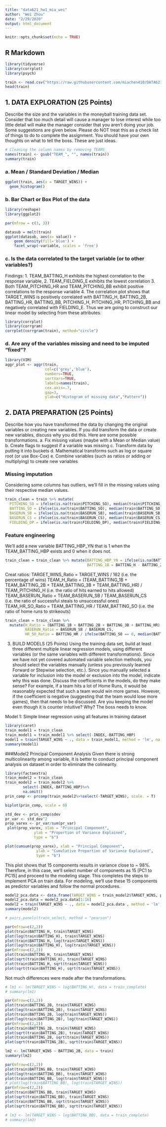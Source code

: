 ```yaml
---
title: "data621_hw1_mia_wei"
author: "Wei Zhou"
date: "2/29/2020"
output: html_document
---
```


```r
knitr::opts_chunk$set(echo = TRUE)
```

## R Markdown

```r
library(tidyverse)
library(corrplot)
library(psych)
```

```r
train <- read.csv("https://raw.githubusercontent.com/miachen410/DATA621/master/moneyball-training-data.csv")
head(train)
```

## 1. DATA EXPLORATION (25 Points)
Describe the size and the variables in the moneyball training data set. Consider that too much detail will cause a manager to lose interest while too little detail will make the manager consider that you aren’t doing your job. Some suggestions are given below. Please do NOT treat this as a check list of things to do to complete the assignment. You should have your own thoughts on what to tell the boss. These are just ideas.

```r
# Cleaning the column names by removing TEAMS_
names(train) <- gsub("TEAM_", "", names(train))
summary(train)

```

### a. Mean / Standard Deviation / Median
```r
ggplot(train, aes(x = TARGET_WINS)) +
  geom_histogram()
```

### b. Bar Chart or Box Plot of the data
```r
library(reshape)
library(ggplot2)

par(mfrow = c(3, 3))

datasub = melt(train)
ggplot(datasub, aes(x= value)) + 
    geom_density(fill='blue') + 
    facet_wrap(~variable, scales = 'free') 
```

### c. Is the data correlated to the target variable (or to other variables?)
Findings: 
1. TEAM_BATTING_H exhibits the highest correlation to the response variable,
2. TEAM_FIELDING_E exhibits the lowest correlation
3. Both TEAM_PITCHING_HR and TEAM_PITCHING_BB exhibit positive correlations to the response variable 
4. The correlation plot shows that TARGET_WINS is positively correlated with BATTING_H, BATTING_2B, BATTING_HR, BATTING_BB, PITCHING_H, PITCHING_HR, PITCHING_BB and negatively correlated with FIELDING_E. Thus we are going to construct our linear model by selecting from these attributes.

```r
library(corrplot)
library(corrgram)
corrplot(corrgram(train), method="circle")
```

### d. Are any of the variables missing and need to be imputed “fixed”?

```r
library(VIM)
aggr_plot <- aggr(train, 
                  col=c('grey','blue'), 
                  numbers=TRUE, 
                  sortVars=TRUE, 
                  labels=names(train), 
                  cex.axis=.7,
                  gap=3, 
                  ylab=c("Histogram of missing data","Pattern"))

```

## 2. DATA PREPARATION (25 Points)
Describe how you have transformed the data by changing the original variables or creating new variables. If you did transform the data or create new variables, discuss why you did this. Here are some possible transformations.
a. Fix missing values (maybe with a Mean or Median value)
b. Create flags to suggest if a variable was missing
c. Transform data by putting it into buckets
d. Mathematical transforms such as log or square root (or use Box-Cox)
e. Combine variables (such as ratios or adding or multiplying) to create new variables

### Missing imputation 
Considering some columns has outliers, we’ll fill in the missing values using their respective median values.
```r
train_clean = train %>% mutate(
  PITCHING_SO = ifelse(is.na(train$PITCHING_SO), median(train$PITCHING_SO, na.rm = TRUE),train$PITCHING_SO),
  BATTING_SO = ifelse(is.na(train$BATTING_SO), median(train$BATTING_SO, na.rm = TRUE), train$BATTING_SO),
  BASERUN_SB = ifelse(is.na(train$BASERUN_SB), median(train$BASERUN_SB, na.rm = TRUE), train$BASERUN_SB),
  BASERUN_CS = ifelse(is.na(train$BASERUN_CS), median(train$BASERUN_CS, na.rm = TRUE), train$BASERUN_CS),
  FIELDING_DP = ifelse(is.na(train$FIELDING_DP), median(train$FIELDING_DP, na.rm = TRUE), train$FIELDING_DP))

```


### Feature engineering
We’ll add a new variable BATTING_HBP_YN that is 1 when the TEAM_BATTING_HBP exists and 0 when it does not.
```r
train_clean = train_clean %>% mutate(BATTING_HBP_YN = ifelse(is.na(BATTING_HBP), 0, 1),
                                     BATTING_1B = BATTING_H - BATTING_2B - BATTING_3B - BATTING_HR)
```

Creat ratios: 
TARGET_WINS_Ratio = TARGET_WINS / 162 (i.e. the percentage of wins)
TEAM_H_Ratio = (TEAM_BATTING_1B + TEAM_BATTING_2B + TEAM_BATTING_3B + TEAM_BATTING_HR) / TEAM_PITCHING_H (i.e. the ratio of hits earned to hits allowed)
TEAM_BASERUN_Ratio = TEAM_BASERUN_SB / TEAM_BASERUN_CS (i.e. the ratio of successful steals to unsuccessful ones)
TEAM_HR_SO_Ratio = TEAM_BATTING_HR / TEAM_BATTING_SO (i.e. the ratio of home runs to strikeouts)
```r
train_clean = train_clean %>%
  mutate(H_Ratio = (BATTING_1B + BATTING_2B + BATTING_3B + BATTING_HR) / PITCHING_H,
         BASERUN_Ratio = BASERUN_SB / BASERUN_CS,
         HR_SO_Ratio = BATTING_HR / ifelse(BATTING_SO == 0, median(BATTING_SO), BATTING_SO))
```


3. BUILD MODELS (25 Points)
Using the training data set, build at least three different multiple linear regression models, using different variables (or the same variables with different transformations). Since we have not yet covered automated variable selection methods, you should select the variables manually (unless you previously learned Forward or Stepwise selection, etc.). Since you manually selected a variable for inclusion into the model or exclusion into the model, indicate why this was done.
Discuss the coefficients in the models, do they make sense? For example, if a team hits a lot of Home Runs, it would be reasonably expected that such a team would win more games. However, if the coefficient is negative (suggesting that the team would lose more games), then that needs to be discussed. Are you keeping the model even though it is counter intuitive? Why? The boss needs to know.

Model 1: Simple linear regression using all features in training dataset
```r
library(caret)
train_model1 = train_clean
train_model1 = train_model1 %>% select(-INDEX,-BATTING_HBP)
model1 = train(TARGET_WINS ~ ., data = train_model1, method = 'lm', na.action=na.exclude)
summary(model1)
```

###Model2 Principal Component Analysis 
Given there is strong multicolinearity among variable, it is better to conduct principal component analysis on dataset in order to eliminate the colinearity. 

```r
library(factoextra)
train_model2 = train_clean
train_model2 = train_model2 %>% 
        select(-INDEX,-BATTING_HBP)%>%
        na.omit()
prin_comp <- prcomp(train_model2%>%select(-TARGET_WINS), scale. = T)

```

```r
biplot(prin_comp, scale = 0)
```
```r
std_dev <- prin_comp$sdev
pr_var <- std_dev^2
prop_varex <- pr_var/sum(pr_var)
 plot(prop_varex, xlab = "Principal Component",
             ylab = "Proportion of Variance Explained",
             type = "b")
```
```r
plot(cumsum(prop_varex), xlab = "Principal Component",
              ylab = "Cumulative Proportion of Variance Explained",
              type = "b")
```
This plot shows that 15 components results in variance close to ~ 98%. Therefore, in this case, we’ll select number of components as 15 [PC1 to PC15] and proceed to the modeling stage. This completes the steps to implement PCA on train data. For modeling, we’ll use these 15 components as predictor variables and follow the normal procedures.

```r
model2_pca.data <- data.frame(TARGET_WINS = train_model2$TARGET_WINS, prin_comp$x)
model2_pca.data = model2_pca.data[1:16]
model2 = train(TARGET_WINS ~ ., data = model2_pca.data , method = 'lm', na.action=na.exclude)
summary(model2)

```


```r
# pairs.panels(train_select, method = "pearson")
```

```r
par(mfrow=c(2,2))
plot(train$BATTING_H, train$TARGET_WINS)
plot(log(train$BATTING_H), train$TARGET_WINS)
plot(train$BATTING_H, log(train$TARGET_WINS))
plot(log(train$BATTING_H), log(train$TARGET_WINS))
par(mfrow=c(2,2))
plot(train$BATTING_H, train$TARGET_WINS)
plot(sqrt(train$BATTING_H), train$TARGET_WINS)
plot(train$BATTING_H, sqrt(train$TARGET_WINS))
plot(sqrt(train$BATTING_H), sqrt(train$TARGET_WINS))
```

Not much differences were made after the transformations.

```r
# lm1 <- lm(TARGET_WINS ~ log(BATTING_H), data = train_complete)
# summary(lm1)
```

```r
par(mfrow=c(2,2))
plot(train$BATTING_2B, train$TARGET_WINS)
plot(log(train$BATTING_2B), train$TARGET_WINS)
plot(train$BATTING_2B, log(train$TARGET_WINS))
plot(log(train$BATTING_2B), log(train$TARGET_WINS))
par(mfrow=c(2,2))
plot(train$BATTING_2B, train$TARGET_WINS)
plot(sqrt(train$BATTING_2B), train$TARGET_WINS)
plot(train$BATTING_2B, sqrt(train$TARGET_WINS))
plot(sqrt(train$BATTING_2B), sqrt(train$TARGET_WINS))
```

```r
lm2 <- lm(TARGET_WINS ~ BATTING_2B, data = train)
summary(lm2)
```

```r
par(mfrow=c(2,2))
plot(train$BATTING_BB, train$TARGET_WINS)
plot(log(train$BATTING_BB), train$TARGET_WINS)
plot(train$BATTING_BB, log(train$TARGET_WINS))
# plot(log(train$BATTING_BB), log(train$TARGET_WINS))
par(mfrow=c(2,2))
plot(train$BATTING_BB, train$TARGET_WINS)
plot(sqrt(train$BATTING_BB), train$TARGET_WINS)
plot(train$BATTING_BB, sqrt(train$TARGET_WINS))
plot(sqrt(train$BATTING_BB), sqrt(train$TARGET_WINS))
```

```r
# lm3 <- lm(TARGET_WINS ~ log(BATTING_BB), data = train_complete)
# summary(lm3)
```
